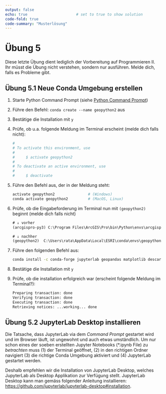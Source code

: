 ```yaml
---
output: false
echo: true                      # set to true to show solution
code-fold: true
code-summary: "Musterlösung"    
---
```


# Übung 5

Diese letzte Übung dient lediglich der Vorbereitung auf Programmieren II. Ihr müsst die Übung nicht verstehen, sondern nur ausführen. Melde dich, falls es Probleme gibt.


## Übung 5.1 Neue Conda Umgebung erstellen


1. Starte Python Command Prompt (siehe [Python Command Prompt](#sec-python-command-prompt))
2. Führe den Befehl: `conda create --name geopython2` aus
3. Bestätige die Installation mit `y`
4. Prüfe, ob u.a. folgende Meldung im Terminal erscheint (melde dich falls nicht):

    ```sh
    #
    # To activate this environment, use
    #
    #     $ activate geopython2
    #
    # To deactivate an active environment, use
    #
    #     $ deactivate
    ```

5. Führe den Befehl aus, der in der Meldung steht:

    ```bash
    activate geopython2               # (Windows) 
    conda activate geopython2         # (MacOS, Linux)
    ```

6. Prüfe, ob die Eingabeforderung im Terminal nun mit `(geopython2)` beginnt (melde dich falls nicht)

    ```default
    # ↓ vorher
    (arcgispro-py3) C:\Program Files\ArcGIS\Pro\bin\Python\envs\arcgispro-py3>

    # ↓ nachher
    (geopython2)  C:\Users\rata\AppData\Local\ESRI\conda\envs\geopython>
    ```

7. Führe den folgenden Befehl aus:

    ```bash 
    conda install -c conda-forge jupyterlab geopandas matplotlib descartes
    ```

8. Bestätige die Installation mit `y`
9. Prüfe, ob die installation erfolgreich war (erscheint folgende Meldung im Terminal?):

    ```default
    Preparing transaction: done
    Verifying transaction: done
    Executing transaction: done
    Retrieving notices: ...working... done
    ```

## Übung 5.2 JupyterLab Desktop installieren {#sec-jupyterlab-desktop}

Die Tatsache, dass JupyterLab via dem *Command Prompt* gestartet wird und im Browser läuft, ist ungewohnt und auch etwas umständlich. Um nur schon eines der soeben erstellten Jupyter Notebooks (\*.ipynb File) zu *betrachten* muss (1) der Terminal geöffnet, (2) in den richtigen Ordner navigiert (3) die richtige Conda Umgebung aktiviert und (4) JupyterLab gestartet werden.

Deshalb empfehlen wir die Installation von JupyterLab Desktop, welches JupyterLab als Desktop Applikation zur Verfügung stellt. JupyterLab Desktop kann man gemäss folgender Anleitung installieren: <https://github.com/jupyterlab/jupyterlab-desktop#installation>.

